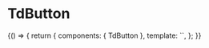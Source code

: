 <!-- TdButton.stories.mdx-->



<Meta title="Atoms/TdButton" component={TdButton} />

# TdButton

<Story name="Primary">
  {() => {
    return {
      components: { TdButton },
      template: `<TdButton label="TdButton Default" />`,
    };
  }}
</Story>
